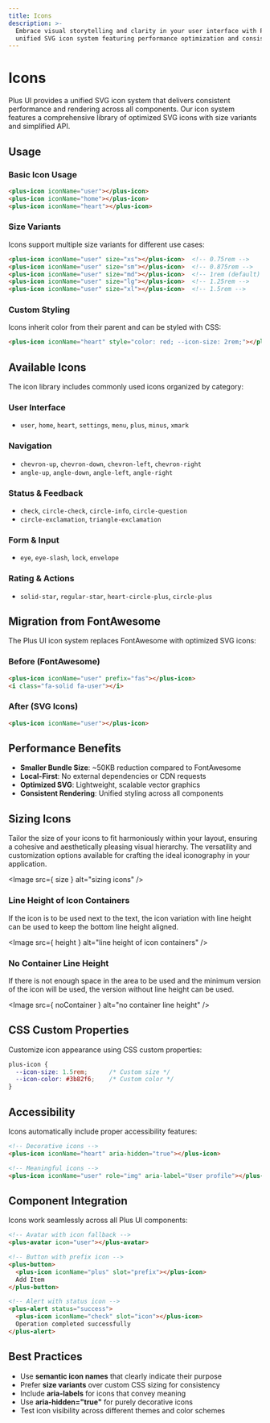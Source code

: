 ```yaml
---
title: Icons
description: >-
  Embrace visual storytelling and clarity in your user interface with Plus UI's
  unified SVG icon system featuring performance optimization and consistent rendering.
---
```





# Icons

Plus UI provides a unified SVG icon system that delivers consistent performance and rendering across all components. Our icon system features a comprehensive library of optimized SVG icons with size variants and simplified API.

## Usage

### Basic Icon Usage

```html
<plus-icon iconName="user"></plus-icon>
<plus-icon iconName="home"></plus-icon>
<plus-icon iconName="heart"></plus-icon>
```

### Size Variants

Icons support multiple size variants for different use cases:

```html
<plus-icon iconName="user" size="xs"></plus-icon>  <!-- 0.75rem -->
<plus-icon iconName="user" size="sm"></plus-icon>  <!-- 0.875rem -->
<plus-icon iconName="user" size="md"></plus-icon>  <!-- 1rem (default) -->
<plus-icon iconName="user" size="lg"></plus-icon>  <!-- 1.25rem -->
<plus-icon iconName="user" size="xl"></plus-icon>  <!-- 1.5rem -->
```

### Custom Styling

Icons inherit color from their parent and can be styled with CSS:

```html
<plus-icon iconName="heart" style="color: red; --icon-size: 2rem;"></plus-icon>
```

## Available Icons

The icon library includes commonly used icons organized by category:

### User Interface
- `user`, `home`, `heart`, `settings`, `menu`, `plus`, `minus`, `xmark`

### Navigation  
- `chevron-up`, `chevron-down`, `chevron-left`, `chevron-right`
- `angle-up`, `angle-down`, `angle-left`, `angle-right`

### Status & Feedback
- `check`, `circle-check`, `circle-info`, `circle-question` 
- `circle-exclamation`, `triangle-exclamation`

### Form & Input
- `eye`, `eye-slash`, `lock`, `envelope`

### Rating & Actions
- `solid-star`, `regular-star`, `heart-circle-plus`, `circle-plus`

## Migration from FontAwesome

The Plus UI icon system replaces FontAwesome with optimized SVG icons:

### Before (FontAwesome)
```html
<plus-icon iconName="user" prefix="fas"></plus-icon>
<i class="fa-solid fa-user"></i>
```

### After (SVG Icons)
```html
<plus-icon iconName="user"></plus-icon>
```

## Performance Benefits

- **Smaller Bundle Size**: ~50KB reduction compared to FontAwesome
- **Local-First**: No external dependencies or CDN requests  
- **Optimized SVG**: Lightweight, scalable vector graphics
- **Consistent Rendering**: Unified styling across all components

## Sizing Icons

Tailor the size of your icons to fit harmoniously within your layout, ensuring a cohesive and aesthetically pleasing visual hierarchy. The versatility and customization options available for crafting the ideal iconography in your application.

<Image src={
  size
} alt="sizing icons" />

### Line Height of Icon Containers

If the icon is to be used next to the text, the icon variation with line height can be used to keep the bottom line height aligned.

<Image src={
  height
} alt="line height of icon containers" />

### No Container Line Height

If there is not enough space in the area to be used and the minimum version of the icon will be used, the version without line height can be used.

<Image src={
  noContainer
} alt="no container line height" />

## CSS Custom Properties

Customize icon appearance using CSS custom properties:

```css
plus-icon {
  --icon-size: 1.5rem;      /* Custom size */
  --icon-color: #3b82f6;    /* Custom color */
}
```

## Accessibility

Icons automatically include proper accessibility features:

```html
<!-- Decorative icons -->
<plus-icon iconName="heart" aria-hidden="true"></plus-icon>

<!-- Meaningful icons -->
<plus-icon iconName="user" role="img" aria-label="User profile"></plus-icon>
```

## Component Integration

Icons work seamlessly across all Plus UI components:

```html
<!-- Avatar with icon fallback -->
<plus-avatar icon="user"></plus-avatar>

<!-- Button with prefix icon -->
<plus-button>
  <plus-icon iconName="plus" slot="prefix"></plus-icon>
  Add Item
</plus-button>

<!-- Alert with status icon -->
<plus-alert status="success">
  <plus-icon iconName="check" slot="icon"></plus-icon>
  Operation completed successfully
</plus-alert>
```

## Best Practices

- Use **semantic icon names** that clearly indicate their purpose
- Prefer **size variants** over custom CSS sizing for consistency
- Include **aria-labels** for icons that convey meaning
- Use **aria-hidden="true"** for purely decorative icons
- Test icon visibility across different themes and color schemes

<GetHelp />